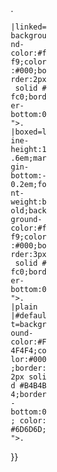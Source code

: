 <div style="float:left;width:12.6%;margin:2px 2px 0;{{#switch:{{{do}}}
 |italic=background-color:#F4F4F4;color:#000;border:2px solid #B4B4B4;border-bottom:0; color:#6D6D6D;">{{{num}}}. ''{{{label}}}''
 |linked=background-color:#ff9;color:#000;border:2px solid #fc0;border-bottom:0">{{{num}}}. [[Wikipedia:動員令/第八次動員令/幫助/數據更新精靈/{{{link}}}|{{{label}}}]]
 |boxed=line-height:1.6em;margin-bottom:-0.2em;font-weight:bold;background-color:#ff9;color:#000;border:3px solid #fc0;border-bottom:0">{{{num}}}. {{{label}}}
 |plain
 |#default=background-color:#F4F4F4;color:#000;border:2px solid #B4B4B4;border-bottom:0; color:#6D6D6D;">{{{num}}}. {{{label}}}
}}</div>